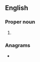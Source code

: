 {{also|oit|ouït|oït}}
==English==

===Proper noun===
{{en-proper noun}}

# {{abbreviation of|en|Old Italian}}

===Anagrams===
* {{anagrams|en|a=iot|-iot|ITO|IoT|Ito|TOI}}